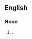 {{also|afterglow}}

==English==

===Noun===
{{en-noun}}

# {{alternative spelling of|afterglow|lang=en}}.